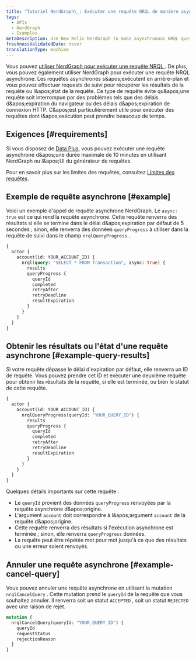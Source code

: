 ```yaml
---
title: "Tutoriel NerdGraph\_: Exécuter une requête NRQL de manière asynchrone"
tags:
  - APIs
  - NerdGraph
  - Examples
metaDescription: Use New Relic NerdGraph to make asynchronous NRQL queries that have longer query duration limits.
freshnessValidatedDate: never
translationType: machine
---
```


Vous pouvez [utiliser NerdGraph pour exécuter une requête NRQL ](/docs/apis/nerdgraph/examples/nerdgraph-nrql-tutorial). De plus, vous pouvez également utiliser NerdGraph pour exécuter une requête NRQL asynchrone. Les requêtes asynchrones s&amp;apos;exécutent en arrière-plan et vous pouvez effectuer requests de suivi pour récupérer les résultats de la requête ou l&amp;apos;état de la requête. Ce type de requête évite qu&amp;apos;une requête soit interrompue par des problèmes tels que des délais d&amp;apos;expiration du navigateur ou des délais d&amp;apos;expiration de connexion HTTP. C&amp;apos;est particulièrement utile pour exécuter des requêtes dont l&amp;apos;exécution peut prendre beaucoup de temps.

## Exigences [#requirements]

Si vous disposez de [Data Plus](/docs/accounts/accounts-billing/new-relic-one-pricing-billing/data-ingest-billing#data-plus), vous pouvez exécuter une requête asynchrone d&amp;apos;une durée maximale de 10 minutes en utilisant NerdGraph ou l&amp;apos;UI du générateur de requêtes.

Pour en savoir plus sur les limites des requêtes, consultez [Limites des requêtes](/docs/query-your-data/nrql-new-relic-query-language/get-started/rate-limits-nrql-queries/#query-duration).

## Exemple de requête asynchrone [#example]

Voici un exemple d'appel de requête asynchrone NerdGraph. Le `async: true` est ce qui rend la requête asynchrone. Cette requête renverra des résultats si elle se termine dans le délai d&amp;apos;expiration par défaut de 5 secondes ; sinon, elle renverra des données `queryProgress` à utiliser dans la requête de suivi dans le champ `nrqlQueryProgress` .

```graphql
{
  actor {
    account(id: YOUR_ACCOUNT_ID) {
      nrql(query: "SELECT * FROM Transaction", async: true) {
        results
        queryProgress {
          queryId
          completed
          retryAfter
          retryDeadline
          resultExpiration
        }
      }
    }
  }
}
```

## Obtenir les résultats ou l'état d'une requête asynchrone [#example-query-results]

Si votre requête dépasse le délai d'expiration par défaut, elle renverra un ID de requête. Vous pouvez prendre cet ID et exécuter une deuxième requête pour obtenir les résultats de la requête, si elle est terminée, ou bien le statut de cette requête.

```graphql
{
  actor {
    account(id: YOUR_ACCOUNT_ID) {
      nrqlQueryProgress(queryId: "YOUR_QUERY_ID") {
        results
        queryProgress {
          queryId
          completed
          retryAfter
          retryDeadline
          resultExpiration
        }
      }
    }
  }
}
```

Quelques détails importants sur cette requête :

* Le `queryId` provient des données `queryProgress` renvoyées par la requête asynchrone d&amp;apos;origine.
* L'argument `account` doit correspondre à l&amp;apos;argument `account` de la requête d&amp;apos;origine.
* Cette requête renverra des résultats si l'exécution asynchrone est terminée ; sinon, elle renverra `queryProgress` données.
* La requête peut être répétée mot pour mot jusqu'à ce que des résultats ou une erreur soient renvoyés.

## Annuler une requête asynchrone [#example-cancel-query]

Vous pouvez annuler une requête asynchrone en utilisant la mutation `nrqlCancelQuery` . Cette mutation prend le `queryId` de la requête que vous souhaitez annuler. Il renverra soit un statut `ACCEPTED` , soit un statut `REJECTED` avec une raison de rejet.

```graphql
mutation {
  nrqlCancelQuery(queryId: "YOUR_QUERY_ID") {
    queryId
    requestStatus
    rejectionReason
  }
}
```